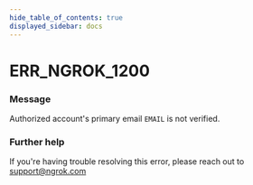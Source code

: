 ```yaml
---
hide_table_of_contents: true
displayed_sidebar: docs
---
```



# ERR_NGROK_1200

### Message

Authorized account's primary email `EMAIL` is not verified.

<ErrorDetails error="err_ngrok_1200" />

### Further help

If you're having trouble resolving this error, please reach out to [support@ngrok.com](mailto:support@ngrok.com?subject=Help%20with%20ERR_NGROK_1200)

